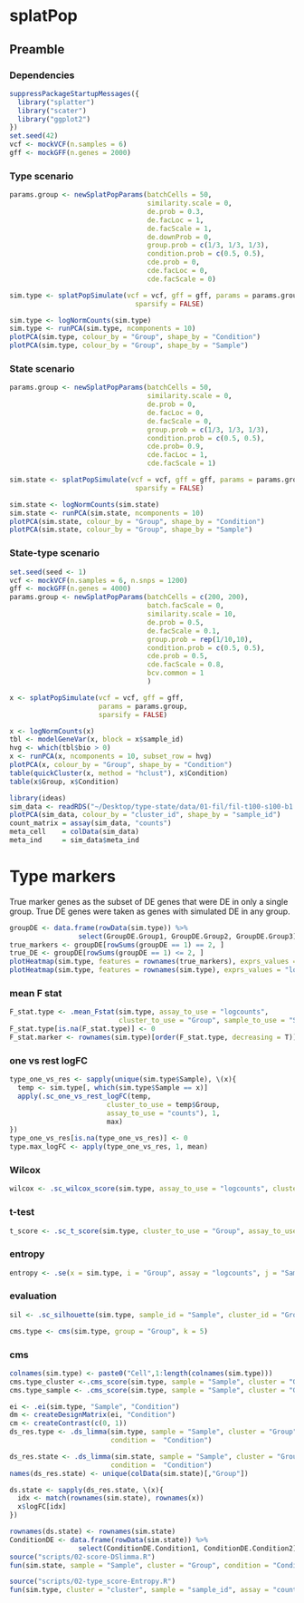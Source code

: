 # splatPop

## Preamble

### Dependencies 

```r
suppressPackageStartupMessages({
  library("splatter")
  library("scater")
  library("ggplot2")
})
set.seed(42)
vcf <- mockVCF(n.samples = 6)
gff <- mockGFF(n.genes = 2000)
```


### Type scenario
```r
params.group <- newSplatPopParams(batchCells = 50,
                                  similarity.scale = 0,
                                  de.prob = 0.3,
                                  de.facLoc = 1, 
                                  de.facScale = 1,
                                  de.downProb = 0,
                                  group.prob = c(1/3, 1/3, 1/3),
                                  condition.prob = c(0.5, 0.5),
                                  cde.prob = 0,
                                  cde.facLoc = 0, 
                                  cde.facScale = 0)

sim.type <- splatPopSimulate(vcf = vcf, gff = gff, params = params.group, 
                               sparsify = FALSE)

sim.type <- logNormCounts(sim.type)
sim.type <- runPCA(sim.type, ncomponents = 10)
plotPCA(sim.type, colour_by = "Group", shape_by = "Condition")
plotPCA(sim.type, colour_by = "Group", shape_by = "Sample")

```

### State scenario
```r
params.group <- newSplatPopParams(batchCells = 50,
                                  similarity.scale = 0,
                                  de.prob = 0,
                                  de.facLoc = 0, 
                                  de.facScale = 0,
                                  group.prob = c(1/3, 1/3, 1/3),
                                  condition.prob = c(0.5, 0.5),
                                  cde.prob= 0.9,
                                  cde.facLoc = 1, 
                                  cde.facScale = 1)

sim.state <- splatPopSimulate(vcf = vcf, gff = gff, params = params.group, 
                               sparsify = FALSE)

sim.state <- logNormCounts(sim.state)
sim.state <- runPCA(sim.state, ncomponents = 10)
plotPCA(sim.state, colour_by = "Group", shape_by = "Condition")
plotPCA(sim.state, colour_by = "Group", shape_by = "Sample")
```

### State-type scenario

```r
set.seed(seed <- 1)
vcf <- mockVCF(n.samples = 6, n.snps = 1200)
gff <- mockGFF(n.genes = 4000)
params.group <- newSplatPopParams(batchCells = c(200, 200),
                                  batch.facScale = 0,
                                  similarity.scale = 10,
                                  de.prob = 0.5,
                                  de.facScale = 0.1,
                                  group.prob = rep(1/10,10),
                                  condition.prob = c(0.5, 0.5),
                                  cde.prob = 0.5,
                                  cde.facScale = 0.8,
                                  bcv.common = 1
                                  )

x <- splatPopSimulate(vcf = vcf, gff = gff, 
                      params = params.group, 
                      sparsify = FALSE)

x <- logNormCounts(x)
tbl <- modelGeneVar(x, block = x$sample_id)
hvg <- which(tbl$bio > 0)
x <- runPCA(x, ncomponents = 10, subset_row = hvg)
plotPCA(x, colour_by = "Group", shape_by = "Condition")
table(quickCluster(x, method = "hclust"), x$Condition)
table(x$Group, x$Condition)
```


```r
library(ideas)
sim_data <- readRDS("~/Desktop/type-state/data/01-fil/fil-t100-s100-b1.rds")
plotPCA(sim_data, colour_by = "cluster_id", shape_by = "sample_id")
count_matrix = assay(sim_data, "counts")
meta_cell    = colData(sim_data)
meta_ind     = sim_data$meta_ind

```


# Type markers
True marker genes as the subset of DE genes that were DE in only a single group.
True DE genes were taken as genes with simulated DE in any group.
```r
groupDE <- data.frame(rowData(sim.type)) %>%
                 select(GroupDE.Group1, GroupDE.Group2, GroupDE.Group3) 
true_markers <- groupDE[rowSums(groupDE == 1) == 2, ]
true_DE <- groupDE[rowSums(groupDE == 1) <= 2, ]
plotHeatmap(sim.type, features = rownames(true_markers), exprs_values = "logcounts", scale = T)
plotHeatmap(sim.type, features = rownames(sim.type), exprs_values = "logcounts")
```

### mean F stat
```r
F_stat.type <- .mean_Fstat(sim.type, assay_to_use = "logcounts", 
                           cluster_to_use = "Group", sample_to_use = "Sample")
F_stat.type[is.na(F_stat.type)] <- 0
F_stat.marker <- rownames(sim.type)[order(F_stat.type, decreasing = T)][1:33]
```

### one vs rest logFC
```r
type_one_vs_res <- sapply(unique(sim.type$Sample), \(x){
  temp <- sim.type[, which(sim.type$Sample == x)]
  apply(.sc_one_vs_rest_logFC(temp, 
                        cluster_to_use = temp$Group,
                        assay_to_use = "counts"), 1, 
                        max)
})
type_one_vs_res[is.na(type_one_vs_res)] <- 0
type.max_logFC <- apply(type_one_vs_res, 1, mean)
```

### Wilcox
```r
wilcox <- .sc_wilcox_score(sim.type, assay_to_use = "logcounts", cluster_to_use = "Group")
```


### t-test
```r
t_score <- .sc_t_score(sim.type, cluster_to_use = "Group", assay_to_use = "logcounts")
```


### entropy 
```r
entropy <- .se(x = sim.type, i = "Group", assay = "logcounts", j = "Sample")
```

### evaluation
```r
sil <- .sc_silhouette(sim.type, sample_id = "Sample", cluster_id = "Group")

cms.type <- cms(sim.type, group = "Group", k = 5)
```


### cms
```r
colnames(sim.type) <- paste0("Cell",1:length(colnames(sim.type)))
cms.type_cluster <-.cms_score(sim.type, sample = "Sample", cluster = "Group", k = 50, n_dim = 5)
cms.type_sample <- .cms_score(sim.type, sample = "Sample", cluster = "Group", k = 50, n_dim = 5, test = "sample")
```


```r
ei <- .ei(sim.type, "Sample", "Condition")
dm <- createDesignMatrix(ei, "Condition")
cm <- createContrast(c(0, 1))
ds_res.type <- .ds_limma(sim.type, sample = "Sample", cluster = "Group", 
                         condition =  "Condition")

ds_res.state <- .ds_limma(sim.state, sample = "Sample", cluster = "Group", 
                         condition =  "Condition")
names(ds_res.state) <- unique(colData(sim.state)[,"Group"])

ds.state <- sapply(ds_res.state, \(x){
  idx <- match(rownames(sim.state), rownames(x))
  x$logFC[idx]
})

rownames(ds.state) <- rownames(sim.state)
ConditionDE <- data.frame(rowData(sim.state)) %>%
                 select(ConditionDE.Condition1, ConditionDE.Condition2) 
source("scripts/02-score-DSlimma.R")
fun(sim.state, sample = "Sample", cluster = "Group", condition = "Condition")
```

```r
source("scripts/02-type_score-Entropy.R")
fun(sim.type, cluster = "cluster", sample = "sample_id", assay = "counts")
```

